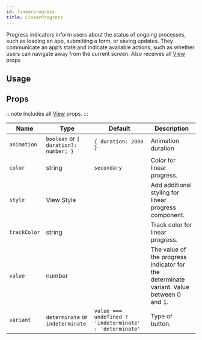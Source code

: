 ```yaml
---
id: linearprogress
title: LinearProgress
---
```



Progress indicators inform users about the status of ongoing processes, such as loading an app, submitting a form, or saving updates.
They communicate an app’s state and indicate available actions, such as whether users can navigate away from the current screen.
Also receives all [View](https://reactnative.dev/docs/view#props) props

## Usage

<Usage />

## Props

:::note
Includes all [View](https://reactnative.dev/docs/view#props) props.
:::

<div class='table-responsive'>

| Name         | Type                                  | Default                                                 | Description                                                                             |
| ------------ | ------------------------------------- | ------------------------------------------------------- | --------------------------------------------------------------------------------------- |
| `animation`  | `boolean` or `{ duration?: number; }` | `{ duration: 2000 }`                                    | Animation duration                                                                      |
| `color`      | string                                | `secondary`                                             | Color for linear progress.                                                              |
| `style`      | View Style                            |                                                         | Add additional styling for linear progress component.                                   |
| `trackColor` | string                                |                                                         | Track color for linear progress.                                                        |
| `value`      | number                                |                                                         | The value of the progress indicator for the determinate variant. Value between 0 and 1. |
| `variant`    | `determinate` or `indeterminate`      | `value === undefined ? 'indeterminate' : 'determinate'` | Type of button.                                                                         |

</div>
